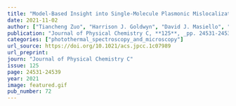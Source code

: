 ```yaml
---
title: "Model-Based Insight into Single-Molecule Plasmonic Mislocalization"
date: 2021-11-02
author: ["Tiancheng Zuo", "Harrison J. Goldwyn", "David J. Masiello", "Julie S. Biteen"]
publication: "Journal of Physical Chemistry C, **125**, _pp. 24531-24539_ (2021)."
categories: ["photothermal_spectroscopy_and_microscopy"]
url_source: https://doi.org/10.1021/acs.jpcc.1c07989
url_preprint: 
journ: "Journal of Physical Chemistry C"
issue: 125
page: 24531-24539
year: 2021
image: featured.gif
pub_number: 72
---
```

